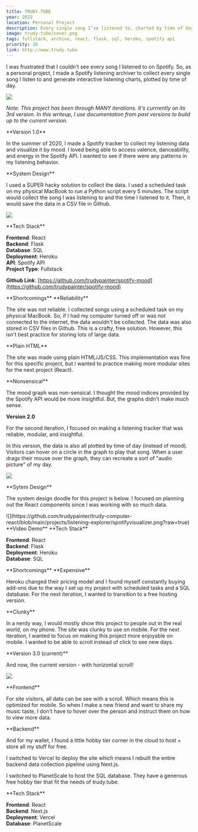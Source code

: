 ```yaml
---
title: TRUDY.TUBE
year: 2022
location: Personal Project
description: Every single song I’ve listened to, charted by time of day
image: trudy-tube/cover.png
tags: fullstack, archive, react, flask, sql, heroku, spotify api
priority: 16
link: http://www.trudy.tube
---
```


<Hero>
  <div>
    <Callout
      link="http://www.trudy.tube"
      text="Launch Site"
    />
  </div>

I was frustrated that I couldn’t see every song I listened to on Spotify.
So, as a personal project, I made a Spotify listening archiver to
collect every single song I listen to and generate interactive listening charts,
plotted by time of day.

![](/trudy-tube/ttv3.gif)

_Note: This project has been through MANY iterations. It's currrently on its 3rd version.
In this writeup, I use documentation from past versions to build up to the current version._

</Hero>

<Line />

<TwoCol>
**Version 1.0**

In the summer of 2020, I made a Spotify tracker to collect my listening data and visualize it by mood.
I loved being able to access valence, danceability, and energy in the Spotify API.
I wanted to see if there were any patterns in my listening behavior.

<Line />

<TwoCol>
**System Design**

I used a SUPER hacky solution to collect the data.
I used a scheduled task on my physical MacBook to run a Python script every 5 minutes.
The script would collect the song I was listening to and the time I listened to it.
Then, it would save the data in a CSV file in Github.

</TwoCol>

![](https://github.com/trudypainter/trudy-computer-react/blob/main/projects/spotify-mood-tracker/spotifymood.svg?raw=true)

<Line />

<TwoCol>
**Tech Stack**

**Frontend**: React  
**Backend**: Flask  
**Database**: SQL  
**Deployment**: Heroku  
**API**: Spotify API  
**Project Type**: Fullstack

**Github Link**: [https://github.com/trudypainter/spotify-mood](https://github.com/trudypainter/spotify-mood)

</TwoCol>

<Line />

<TwoCol>
**Shortcomings**

<TwoCol>
**Reliability**

The site was not reliable. I collected songs using a scheduled task on my physical MacBook. So, if I had my computer turned off or was not connected to the internet, the data wouldn't be collected. The data was also stored in CSV files in Github. This is a crafty, free solution. However, this isn't best practice for storing lots of large data.

</TwoCol>

<TwoCol>
**Plain HTML**

The site was made using plain HTML/JS/CSS.
This implementation was fine for this specific project,
but I wanted to practice making more modular sites for the next project (React).

</TwoCol>

<TwoCol>
**Nonsensical**

The mood graph was non-sensical. I thought the mood indices provided by the Spotify API would be more insightful. But, the graphs didn't make much sense.

</TwoCol>
</TwoCol>
</TwoCol>

<Line />

<TwoCol>

**Version 2.0**

For the second iteration, I focused on making a listening tracker that was
reliable, modular, and insightful.

In this version, the data is also all plotted by time of day (instead of mood).
Visitors can hover on a circle in the graph to play that song.
When a user drags their mouse over the graph, they can recreate a sort of "audio picture"
of my day.

![](/trudy-tube/2.jpg)

<Line />

<TwoCol>
**Sytem Design**

The system design doodle for this project is below. I focused on planning out the React
components since I was working with so much data.

</TwoCol>
![](https://github.com/trudypainter/trudy-computer-react/blob/main/projects/listening-explorer/spotifyvisualizer.png?raw=true)

<Line />

<TwoCol>
**Video Demo**

<Vimeo vimeoId="661674779" />

</TwoCol>

<Line />

<TwoCol>
**Tech Stack**

**Frontend**: React  
**Backend**: Flask  
**Deployment**: Heroku  
**Database**: SQL

</TwoCol>

<Line />

<TwoCol>
**Shortcomings**

<TwoCol>
**Expensive**

Heroku changed their pricing model and
I found myself constantly buying add-ons due to the way
I set up my project with scheduled tasks and a SQL database.
For the next iteration, I wanted to transition to a free hosting version.

</TwoCol>

<TwoCol>
**Clunky**

In a nerdy way, I would mostly show this project to people
out in the real world, on my phone. The site was clunky to use on mobile. For
the next iteration, I wanted to focus on making this project more enjoyable on
mobile. I wanted to be able to scroll instead of click to see new days.

</TwoCol>

</TwoCol>
</TwoCol>

<Line />

<TwoCol>
**Version 3.0 (current)**

And now, the current version - with horizontal scroll!

![](/trudy-tube/ttv3.gif)

<Line />

<TwoCol>
**Frontend**

For site visitors, all data can be see with a scroll.
Which means this is optimized for mobile.
So when I make a new friend and want to share my music taste, I don't have to hover
over the person and instruct them on how to view more data.

</TwoCol>

<TwoCol>
**Backend**

And for my wallet, I found a little hobby tier corner in the
cloud to host + store all my stuff for free.

I switched to Vercel to deploy the site which means I rebuilt the
entire backend data collection
pipeline using Next.js.

I switched to PlanetScale to host the SQL database. They have a generous free
hobby tier that fit the needs of trudy.tube.

</TwoCol>

<Line />

<TwoCol>
**Tech Stack**

**Frontend**: React  
**Backend**: Next.js  
**Deployment**: Vercel  
**Database**: PlanetScale

</TwoCol>

</TwoCol>
